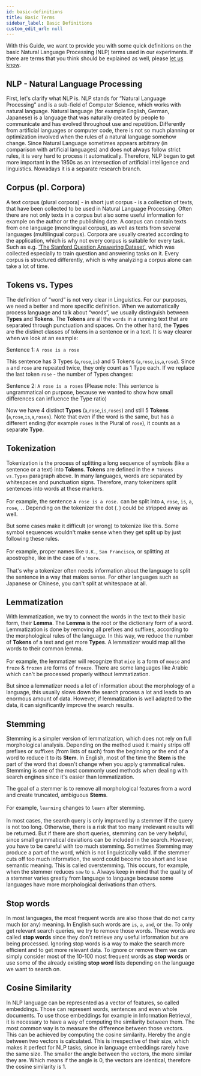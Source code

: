 ```yaml
---
id: basic-definitions
title: Basic Terms
sidebar_label: Basic Definitions
custom_edit_url: null
---
```


With this Guide, we want to provide you with some quick definitions on the basic Natural Language Processing (NLP) terms used in our experiments. If there are terms that you think should be explained as well, please [let us know](../about/team.mdx).

## NLP - Natural Language Processing

First, let's clarify what NLP is. NLP stands for “Natural Language Processing” and is a sub-field of Computer Science, which works with natural language. Natural language (for example English, German, Japanese) is a language that was naturally created by people to communicate and has evolved throughout use and repetition. Differently from artificial languages or computer code, there is not so much planning or optimization involved when the rules of a natural language somehow change.
Since Natural Language sometimes appears arbitrary (in comparison with artificial languages) and does not always follow strict rules, it is very hard to process it automatically. Therefore, NLP began to get more important in the 1950s as an intersection of artificial intelligence and linguistics. Nowadays it is a separate research branch.

## Corpus (pl. Corpora)

A text corpus (plural corpora) - in short just corpus - is a collection of texts, that have been collected to be used in Natural Language Processing. Often there are not only texts in a corpus but also some useful information for example on the author or the publishing date. A corpus can contain texts from one language (monolingual corpus), as well as texts from several languages (multilingual corpus). Corpora are usually created according to the application, which is why not every corpus is suitable for every task. Such as e.g. ['The Stanford Question Answering Dataset'](https://rajpurkar.github.io/SQuAD-explorer/), which was collected especially to train question and answering tasks on it.
Every corpus is structured differently, which is why analyzing a corpus alone can take a lot of time.

## Tokens vs. Types
 
The definition of “word” is not very clear in Linguistics. For our purposes, we need a better and more specific definition.
When we automatically process language and talk about “words”, we usually distinguish between **Types** and **Tokens**. 
The **Tokens** are all the `words` in a running text that are separated through punctuation and spaces.
On the other hand, the **Types** are the distinct classes of tokens in a sentence or in a text. 
It is way clearer when we look at an example:
 
Sentence 1: `A rose is a rose`
 
This sentence has 3 Types (`a`,`rose`,`is`) and 5 Tokens (`a`,`rose`,`is`,`a`,`rose`). Since `a` and `rose` are repeated twice, they only count as 1 Type each.
If we replace the last token `rose` -  the number of Types changes:
 
Sentence 2: `A rose is a roses`
(Please note: This sentence is ungrammatical on purpose, because we wanted to show how small differences can influence the Type ratio)

Now we have 4 distinct **Types** (`a`,`rose`,`is`,`roses`) and still 5 **Tokens** (`a`,`rose`,`is`,`a`,`roses`).
Note that even if the word is the same, but has a different ending (for example `roses` is the Plural of `rose`), it counts as a separate **Type**.

## Tokenization
 
Tokenization is the process of splitting a long sequence of symbols (like a sentence or a text) into **Tokens**. **Tokens** are defined in the `# Tokens vs.Types` paragraph above. In many languages, words are separated by whitespaces and punctuation signs. Therefore, many tokenizers split sentences into words at these markers. <br></br>
For example, the sentence `A rose is a rose.` can be split into `A`, `rose`, `is`, `a`, `rose`, `.`.
Depending on the tokenizer the dot (`.`) could be stripped away as well.
 
But some cases make it difficult (or wrong) to tokenize like this. Some symbol sequences wouldn't make sense when they get split up by just following these rules.<br></br>
For example, proper names like `U.K.`, `San Francisco`, or splitting at apostrophe, like in the case of `s'more`. <br></br>
That's why a tokenizer often needs information about the language to split the sentence in a way that makes sense. For other languages such as Japanese or Chinese, you can't split at whitespace at all.

## Lemmatization
 
With lemmatization, we try to connect the words in the text to their basic form, their **Lemma**. The **Lemma** is the root or the dictionary form of a word. Lemmatization is done by removing all prefixes and suffixes, according to the morphological rules of the language.
In this way, we reduce the number of **Tokens** of a text and get more **Types**. A lemmatizer would map all the words to their common lemma.<br></br>
For example, the lemmatizer will recognize that `mice` is a form of `mouse` and `froze` & `frozen` are forms of `freeze`.
There are some languages like Arabic which can't be processed properly without lemmatization.
 
But since a lemmatizer needs a lot of information about the morphology of a language, this usually slows down the search process a lot and leads to an enormous amount of data.
However, if lemmatization is well adapted to the data, it can significantly improve the search results.
 
## Stemming
 
Stemming is a simpler version of lemmatization, which does not rely on full morphological analysis. Depending on the method used it mainly strips off prefixes or suffixes (from lists of such) from the beginning or the end of a word to reduce it to its **Stem**. 
In English, most of the time the **Stem** is the part of the word that doesn't change when you apply grammatical rules. Stemming is one of the most commonly used methods when dealing with search engines since it's easier than lemmatization.
 
The goal of a stemmer is to remove all morphological features from a word and create truncated, ambiguous **Stems**.<br></br>
For example, `learning` changes to `learn` after stemming. <br></br>
In most cases, the search query is only improved by a stemmer if the query is not too long. Otherwise, there is a risk that too many irrelevant results will be returned.
But if there are short queries, stemming can be very helpful, since small grammatical deviations can be included in the search. However, you have to be careful with too much stemming. Sometimes Stemming may produce a part of the word, which is not linguistically valid. If the stemmer cuts off too much information, the word could become too short and lose semantic meaning. This is called overstemming. This occurs, for example, when the stemmer reduces `saw` to `s`.
Always keep in mind that the quality of a stemmer varies greatly from language to language because some languages have more morphological derivations than others.
 
## Stop words
 
In most languages, the most frequent words are also those that do not carry much (or any) meaning. In English such words are `is`, `a`, `and`, or `the`. To only get relevant search queries, we try to remove those words. These words are called **stop words** since they don't retrieve any useful information but are being processed. Ignoring stop words is a way to make the search more efficient and to get more relevant data.
To ignore or remove them we can simply consider most of the 10-100 most frequent words as **stop words** or use some of the already existing **stop word** lists depending on the language we want to search on.

## Cosine Similarity

In NLP language can be represented as a vector of features, so called embeddings. Those can represent words, sentences and even whole documents. To use those embeddings for example in Information Retrieval, it is necessary to have a way of computing the similarity between them. The most common way is to measure the difference between those vectors. This can be achieved by computing the cosine similarity. Hereby the angle between two vectors is calculated. This is irrespective of their size, which makes it perfect for NLP tasks, since in language embeddings rarely have the same size.
The smaller the angle between the vectors, the more similar they are. Which means if the angle is 0, the vectors are identical, therefore the cosine similarity is 1.